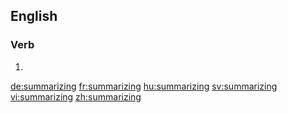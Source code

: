 ==English==

===Verb===
{{head|en}}

# {{present participle of|summarize|lang=en}}

[[de:summarizing]]
[[fr:summarizing]]
[[hu:summarizing]]
[[sv:summarizing]]
[[vi:summarizing]]
[[zh:summarizing]]
